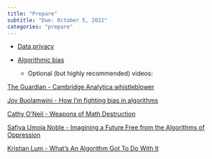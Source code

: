 ```yaml
---
title: "Prepare"
subtitle: "Due: October 5, 2022"
categories: "prepare"
---
```


-   [Data privacy](https://youtu.be/c4fvdoNbcSw)

-   [Algorithmic bias](https://youtu.be/E2eD72pwtps)

    -   Optional (but highly recommended) videos:
    
[The Guardian - Cambridge Analytica whistleblower](https://youtu.be/FXdYSQ6nu-M)

[Joy Buolamwini - How I'm fighting bias in algorithms](https://youtu.be/UG_X_7g63rY)

[Cathy O'Neil - Weapons of Math Destruction](https://youtu.be/TQHs8SA1qpk)

[Safiya Umoja Noble - Imagining a Future Free from the Algorithms of Oppression](https://youtu.be/tNi_U1Bb1S0)

[Kristian Lum - What's An Algorithm Got To Do With It](https://youtu.be/5zxDwA99soA)

            
